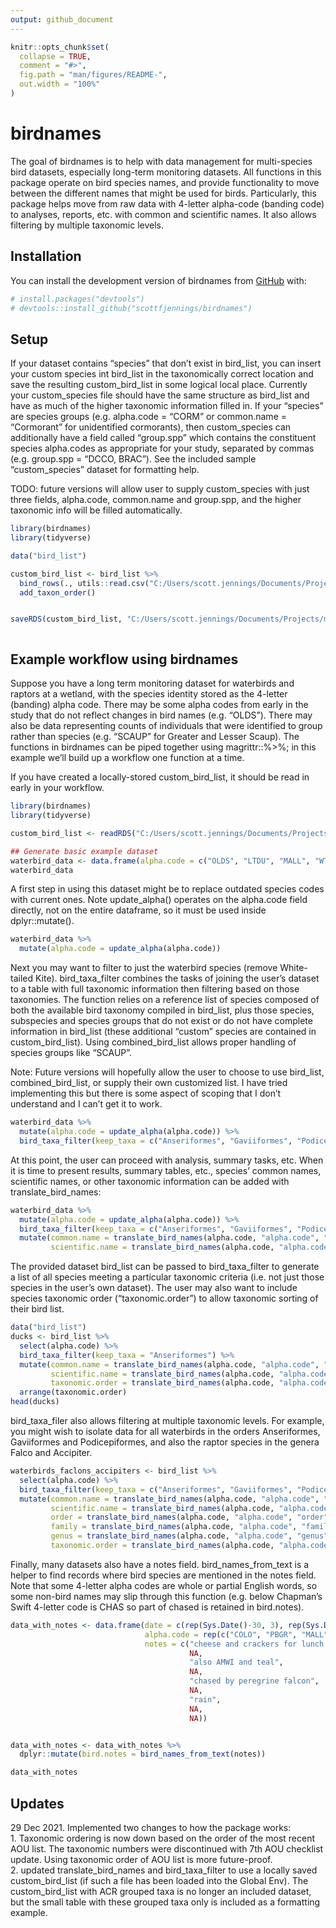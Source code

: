 ```yaml
---
output: github_document
---
```


<!-- README.md is generated from README.Rmd. Please edit that file -->

```r
knitr::opts_chunk$set(
  collapse = TRUE,
  comment = "#>",
  fig.path = "man/figures/README-",
  out.width = "100%"
)
```

# birdnames

<!-- badges: start -->
<!-- badges: end -->

The goal of birdnames is to help with data management for multi-species bird datasets, especially long-term monitoring datasets. All functions in this package operate on bird species names, and provide functionality to move between the different names that might be used for birds. Particularly, this package helps move from raw data with 4-letter alpha-code (banding code) to analyses, reports, etc. with common and scientific names. It also allows filtering by multiple taxonomic levels. 

## Installation

You can install the development version of birdnames from [GitHub](https://github.com/) with:

``` r
# install.packages("devtools")
# devtools::install_github("scottfjennings/birdnames")
```

## Setup  

If your dataset contains "species" that don't exist in bird_list, you can insert your custom species int bird_list in the taxonomically correct location and save the resulting custom_bird_list in some logical local place. Currently your custom_species file should have the same structure as bird_list and have as much of the higher taxonomic information filled in. If your "species" are species groups (e.g. alpha.code = "CORM" or common.name = "Cormorant" for unidentified cormorants), then custom_species can additionally have a field called "group.spp" which contains the constituent species alpha.codes as appropriate for your study, separated by commas (e.g. group.spp = "DCCO, BRAC"). See the included sample "custom_species" dataset for formatting help.  

TODO: future versions will allow user to supply custom_species with just three fields, alpha.code, common.name and group.spp, and the higher taxonomic info will be filled automatically.  
```r
library(birdnames)
library(tidyverse)

data("bird_list")

custom_bird_list <- bird_list %>%
  bind_rows(., utils::read.csv("C:/Users/scott.jennings/Documents/Projects/my_R_general/birdnames_support/data/custom_species.csv")) %>%
  add_taxon_order()


saveRDS(custom_bird_list, "C:/Users/scott.jennings/Documents/Projects/my_R_general/birdnames_support/data/custom_bird_list")



```

## Example workflow using birdnames  

Suppose you have a long term monitoring dataset for waterbirds and raptors at a wetland, with the species identity stored as the 4-letter (banding) alpha code. There may be some alpha codes from early in the study that do not reflect changes in bird names (e.g. "OLDS"). There may also be data representing counts of individuals that were identified to group rather than species (e.g. "SCAUP" for Greater and Lesser Scaup). The functions in birdnames can be piped together using magrittr::%>%; in this example we'll build up a workflow one function at a time.  

If you have created a locally-stored custom_bird_list, it should be read in early in your workflow.

```r
library(birdnames)
library(tidyverse)

custom_bird_list <- readRDS("C:/Users/scott.jennings/Documents/Projects/my_R_general/birdnames_support/data/custom_bird_list")

## Generate basic example dataset
waterbird_data <- data.frame(alpha.code = c("OLDS", "LTDU", "MALL", "WTKI", "GRSC", "SCAUP", "GWTE", "COLO", "WEGR"))
waterbird_data
```

A first step in using this dataset might be to replace outdated species codes with current ones. Note update_alpha() operates on the alpha.code field directly, not on the entire dataframe, so it must be used inside dplyr::mutate().

```r
waterbird_data %>% 
  mutate(alpha.code = update_alpha(alpha.code))
```


Next you may want to filter to just the waterbird species (remove White-tailed Kite). bird_taxa_filter combines the tasks of joining the user's dataset to a table with full taxonomic information then filtering based on those taxonomies. The function relies on a reference list of species composed of both the available bird taxonomy compiled in bird_list, plus those species, subspecies and species groups that do not exist or do not have complete information in bird_list (these additional "custom" species are contained in custom_bird_list). Using combined_bird_list allows proper handling of species groups like "SCAUP".

Note:  Future versions will hopefully allow the user to choose to use bird_list, combined_bird_list, or supply their own customized list. I have tried implementing this but there is some aspect of scoping that I don't understand and I can't get it to work.
 
```r
waterbird_data %>% 
  mutate(alpha.code = update_alpha(alpha.code)) %>% 
  bird_taxa_filter(keep_taxa = c("Anseriformes", "Gaviiformes", "Podicepiformes"))
```




At this point, the user can proceed with analysis, summary tasks, etc. When it is time to present results, summary tables, etc., species' common names, scientific names, or other taxonomic information can be added with translate_bird_names:  
```r
waterbird_data %>% 
  mutate(alpha.code = update_alpha(alpha.code)) %>% 
  bird_taxa_filter(keep_taxa = c("Anseriformes", "Gaviiformes", "Podicepiformes")) %>% 
  mutate(common.name = translate_bird_names(alpha.code, "alpha.code", "common.name"),
         scientific.name = translate_bird_names(alpha.code, "alpha.code", "species"))
```

The provided dataset bird_list can be passed to bird_taxa_filter to generate a list of all species meeting a particular taxonomic criteria (i.e. not just those species in the user's own dataset). The user may also want to include species taxonomic order ("taxonomic.order") to allow taxonomic sorting of their bird list.

```r
data("bird_list")
ducks <- bird_list %>% 
  select(alpha.code) %>% 
  bird_taxa_filter(keep_taxa = "Anseriformes") %>% 
  mutate(common.name = translate_bird_names(alpha.code, "alpha.code", "common.name"),
         scientific.name = translate_bird_names(alpha.code, "alpha.code", "species"),
         taxonomic.order = translate_bird_names(alpha.code, "alpha.code", "taxonomic.order")) %>% 
  arrange(taxonomic.order)
head(ducks)

``` 


bird_taxa_filer also allows filtering at multiple taxonomic levels. For example, you might wish to isolate data for all waterbirds in the orders Anseriformes, Gaviiformes and Podicepiformes, and also the raptor species in the genera Falco and Accipiter.
```r
waterbirds_faclons_accipiters <- bird_list %>% 
  select(alpha.code) %>% 
  bird_taxa_filter(keep_taxa = c("Anseriformes", "Gaviiformes", "Podicepiformes", "Falco", "Accipiter")) %>% 
  mutate(common.name = translate_bird_names(alpha.code, "alpha.code", "common.name"),
         scientific.name = translate_bird_names(alpha.code, "alpha.code", "species"),
         order = translate_bird_names(alpha.code, "alpha.code", "order"),
         family = translate_bird_names(alpha.code, "alpha.code", "family"),
         genus = translate_bird_names(alpha.code, "alpha.code", "genus"),
         taxonomic.order = translate_bird_names(alpha.code, "alpha.code", "taxonomic.order")) %>% view()
```


Finally, many datasets also have a notes field. bird_names_from_text is a helper to find records where bird species are mentioned in the notes field. Note that some 4-letter alpha codes are whole or partial English words, so some non-bird names may slip through this function (e.g. below Chapman's Swift 4-letter code is CHAS so part of chased is retained in bird.notes).

```r
data_with_notes <- data.frame(date = c(rep(Sys.Date()-30, 3), rep(Sys.Date()-60, 3), rep(Sys.Date()-90, 3)),
                              alpha.code = rep(c("COLO", "PBGR", "MALL"), 3),
                              notes = c("cheese and crackers for lunch today",
                                        NA,
                                        "also AMWI and teal",
                                        NA,
                                        "chased by peregrine falcon",
                                        NA,
                                        "rain",
                                        NA,
                                        NA))


data_with_notes <- data_with_notes %>% 
  dplyr::mutate(bird.notes = bird_names_from_text(notes))

data_with_notes

```


## Updates

29 Dec 2021. Implemented two changes to how the package works:  
1. Taxonomic ordering is now down based on the order of the most recent AOU list. The taxonomic numbers were discontinued with 7th AOU checklist update. Using taxonomic order of AOU list is more future-proof.  
2. updated translate_bird_names and bird_taxa_filter to use a locally saved custom_bird_list (if such a file has been loaded into the Global Env). The custom_bird_list with ACR grouped taxa is no longer an included dataset, but the small table with these grouped taxa only is included as a formatting example.

